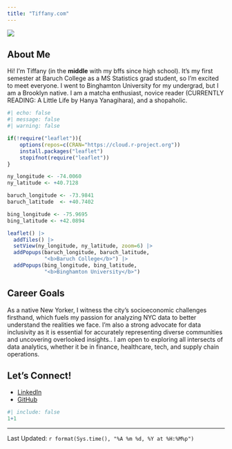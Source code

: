 ```yaml
---
title: "Tiffany.com"
---
```

![](ME.jpeg)

## About Me

Hi! I'm Tiffany (in the **middle** with my bffs since high school). It's my first semester at Baruch College as a MS Statistics grad student, so I'm excited to meet everyone. I went to Binghamton University for my undergrad, but I am a Brooklyn native. I am a matcha enthusiast, novice reader (CURRENTLY READING: A Little Life by Hanya Yanagihara), and a shopaholic. 

```r
#| echo: false
#| message: false
#| warning: false

if(!require("leaflet")){
    options(repos=c(CRAN="https://cloud.r-project.org"))
    install.packages("leaflet")
    stopifnot(require("leaflet"))
}

ny_longitude <- -74.0060
ny_latitude <- +40.7128

baruch_longitude <- -73.9841
baruch_latitude  <- +40.7402

bing_longitude <- -75.9695
bing_latitude <- +42.0894

leaflet() |>
  addTiles() |>
  setView(ny_longitude, ny_latitude, zoom=6) |>
  addPopups(baruch_longitude, baruch_latitude, 
            "<b>Baruch College</b>") |>
  addPopups(bing_longitude, bing_latitude, 
            "<b>Binghamton University</b>")
```

## Career Goals
As a native New Yorker, I witness the city’s socioeconomic challenges firsthand, which fuels my passion for analyzing NYC data to better understand the realities we face. I'm also a strong advocate for data inclusivity as it is essential for accurately representing diverse communities and uncovering overlooked insights.. I am open to exploring all intersects of data analytics, whether it be in finance, healthcare, tech, and supply chain operations. 

## Let's Connect!
* [LinkedIn](https://www.linkedin.com/in/tiffany-ng-02bab3254/)
* [GitHub](https://github.com/tiffany-ngli)

```r
#| include: false
1+1
```
--------------
Last Updated: `r format(Sys.time(), "%A %m %d, %Y at %H:%M%p")`


